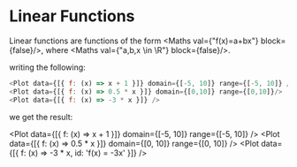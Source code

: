 
<Meta title="Plotters/Linear Functions" component={Plot} />

# Linear Functions

Linear functions are functions of the form <Maths val={"f(x)=a+bx"} block={false}/>, where <Maths val={"a,b,x \\in \\R"} block={false}/>.

writing the following:

```javascript
<Plot data={[{ f: (x) => x + 1 }]} domain={[-5, 10]} range={[-5, 10]} />
<Plot data={[{ f: (x) => 0.5 * x }]} domain={[0,10]} range={[0,10]}/>
<Plot data={[{ f: (x) => -3 * x }]} />
```

we get the result:

<Plot data={[{ f: (x) => x + 1 }]} domain={[-5, 10]} range={[-5, 10]} />
<Plot data={[{ f: (x) => 0.5 * x }]} domain={[0, 10]} range={[0, 10]} />
<Plot data={[{ f: (x) => -3 * x, id: 'f(x) = -3x' }]} />

